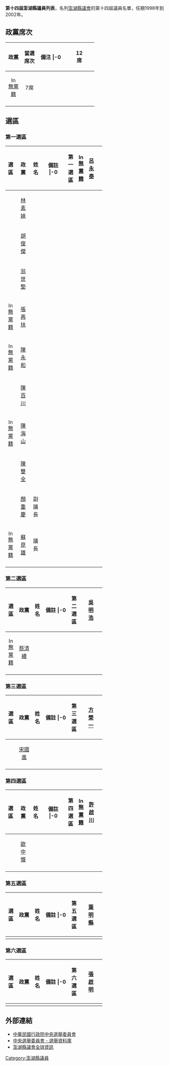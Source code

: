 '''第十四屆澎湖縣議員列表'''，名列[[澎湖縣議會|澎湖縣議會]]的第十四屆議員名單，任期1998年到2002年。

== 政黨席次 ==
{| class="wikitable" width=55%
!width=15%|政黨 !!width=15%|當選席次 !!width=25%|備注
|-0
| align="center"|{{Kmt|16px}}||align="center"|12席||align="center"|
|-
| align="center"|[[File:Independent_candidate_icon_(TW).svg|16px]] [[無黨籍|無黨籍]]||align="center"|7席||align="center"|
|-
|}

== 選區 ==
=== 第一選區 ===
{| class="wikitable" width=60%
!width=10%|選區 !!width=15%|政黨 !!width=10%|姓名 !!width=25%|備註
|-0
| rowspan="11" align="center"|第一選區||align="center"|[[File:Independent_candidate_icon_(TW).svg|16px]] [[無黨籍|無黨籍]]||align="center"|[[呂永泰|呂永泰]]||
|-
| align="center"|{{Kmt|16px}}||align="center"|[[林素妹|林素妹]]||
|-
| align="center"|{{Kmt|16px}}||align="center"|[[胡俊傑|胡俊傑]]||
|-
| align="center"|{{Kmt|16px}}||align="center"|[[翁世墊|翁世墊]]||
|-
| align="center"|[[File:Independent_candidate_icon_(TW).svg|16px]] [[無黨籍|無黨籍]]||align="center"|[[張再扶|張再扶]]||
|-
| align="center"|[[File:Independent_candidate_icon_(TW).svg|16px]] [[無黨籍|無黨籍]]||align="center"|[[陳永和_(消歧義)|陳永和]]||
|-
| align="center"|{{Kmt|16px}}||align="center"|[[陳百川|陳百川]]||
|-
| align="center"|[[File:Independent_candidate_icon_(TW).svg|16px]] [[無黨籍|無黨籍]]||align="center"|[[陳海山_(政治人物)|陳海山]]||
|-
| align="center"|{{Kmt|16px}}||align="center"|[[陳雙全|陳雙全]]||
|-
| align="center"|{{Kmt|16px}}||align="center"|[[顏重慶|顏重慶]]||副議長
|-
| align="center"|[[File:Independent_candidate_icon_(TW).svg|16px]] [[無黨籍|無黨籍]]||align="center"|[[蘇崑雄|蘇崑雄]]||議長
|-
|}

=== 第二選區 ===
{| class="wikitable" width=60%
!width=10%|選區 !!width=15%|政黨 !!width=10%|姓名 !!width=25%|備註
|-0
| rowspan="2" align="center"|第二選區||align="center"|{{Kmt|16px}}||align="center"|[[吳明浩|吳明浩]]||
|-
| align="center"|[[File:Independent_candidate_icon_(TW).svg|16px]] [[無黨籍|無黨籍]]||align="center"|[[蔡清續|蔡清續]]||
|-
|}

=== 第三選區 ===
{| class="wikitable" width=60%
!width=10%|選區 !!width=15%|政黨 !!width=10%|姓名 !!width=25%|備註
|-0
| rowspan="2" align="center"|第三選區||align="center"|{{Kmt|16px}}||align="center"|[[方榮一|方榮一]]||
|-
| align="center"|{{Kmt|16px}}||align="center"|[[宋國進|宋國進]]||
|-
|}

=== 第四選區 ===
{| class="wikitable" width=60%
!width=10%|選區 !!width=15%|政黨 !!width=10%|姓名 !!width=25%|備註
|-0
| rowspan="2" align="center"|第四選區||align="center"|[[File:Independent_candidate_icon_(TW).svg|16px]] [[無黨籍|無黨籍]]||align="center"|[[許啟川|許啟川]]||
|-
| align="center"|{{Kmt|16px}}||align="center"|[[歐中慨|歐中慨]]||
|-
|}

=== 第五選區 ===
{| class="wikitable" width=60%
!width=10%|選區 !!width=15%|政黨 !!width=10%|姓名 !!width=25%|備註
|-0
| align="center"|第五選區||align="center"|{{Kmt|16px}}||align="center"|[[葉明縣|葉明縣]]||
|-
|}

=== 第六選區 ===
{| class="wikitable" width=60%
!width=10%|選區 !!width=15%|政黨 !!width=10%|姓名 !!width=25%|備註
|-0
| align="center"|第六選區||align="center"|{{Kmt|16px}}||align="center"|[[張啟明|張啟明]]||
|-
|}

== 外部連結 ==
* [http://www.cec.gov.tw 中華民國行政院中央選舉委員會] {{Wayback|url=http://www.cec.gov.tw/ |date=20181113210335 }}
* [https://web.archive.org/web/20040908044807/http://210.69.23.140/cec/cechead.asp 中央選舉委員會 - 選舉資料庫]
* [http://www.phcouncil.gov.tw 澎湖縣議會全球資訊] {{Wayback|url=http://www.phcouncil.gov.tw/ |date=20120307134633 }}

[[Category:澎湖縣議員|Category:澎湖縣議員]]